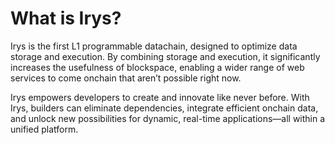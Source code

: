 # What is Irys?

Irys is the first L1 programmable datachain, designed to optimize data storage and execution. By combining storage and execution, it significantly increases the usefulness of blockspace, enabling a wider range of web services to come onchain that aren’t possible right now.

Irys empowers developers to create and innovate like never before. With Irys, builders can eliminate dependencies, integrate efficient onchain data, and unlock new possibilities for dynamic, real-time applications—all within a unified platform.
